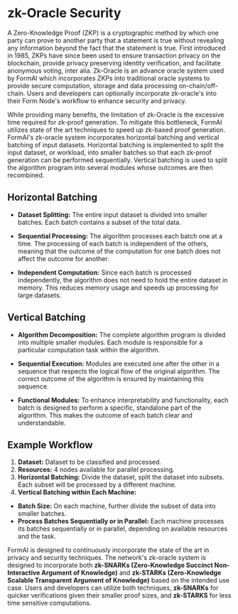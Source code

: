 # zk-Oracle Security

A Zero-Knowledge Proof (ZKP) is a cryptographic method by which one party can prove to another party that a statement is true without revealing any information beyond the fact that the statement is true. First introduced in 1985, ZKPs have since been used to ensure transaction privacy on the blockchain, provide privacy preserving identity verification, and facilitate anonymous voting, inter alia. Zk-Oracle is an advance oracle system used by FormAI which incorporates ZKPs into traditional oracle systems to provide secure computation, storage and data processing on-chain/off-chain. Users and developers can optionally incorporate zk-oracle's into their Form Node's workflow to enhance security and privacy. 

While providing many benefits, the limitation of zk-Oracle is the excessive time required for zk-proof generation. To mitigate this bottleneck, FormAI utilizes state of the art techniques to speed up zk-based proof generation. FormAI's zk-oracle system incorporates horizontal batching and vertical batching of input datasets. Horizontal batching is implemented to split the input dataset, or workload, into smaller batches so that each zk-proof generation can be performed sequentially. Vertical batching is used to split the algorithm program into several modules whose outcomes are then recombined. 

## Horizontal Batching

- **Dataset Splitting:** The entire input dataset is divided into smaller batches. Each batch contains a subset of the total data.

- **Sequential Processing:** The algorithm processes each batch one at a time. The processing of each batch is independent of the others, meaning that the outcome of the computation for one batch does not affect the outcome for another.

- **Independent Computation:** Since each batch is processed independently, the algorithm does not need to hold the entire dataset in memory. This reduces memory usage and speeds up processing for large datasets.

## Vertical Batching

- **Algorithm Decomposition:** The complete algorithm program is divided into multiple smaller modules. Each module is responsible for a particular computation task within the algorithm.

- **Sequential Execution:** Modules are executed one after the other in a sequence that respects the logical flow of the original algorithm. The correct outcome of the algorithm is ensured by maintaining this sequence.

- **Functional Modules:** To enhance interpretability and functionality, each batch is designed to perform a specific, standalone part of the algorithm. This makes the outcome of each batch clear and understandable.

## Example Workflow
1. **Dataset:** Dataset to be classified and processed.
2. **Resources:** 4 nodes available for parallel processing.
3. **Horizontal Batching:** Divide the dataset, split the dataset into subsets. Each subset will be processed by a different machine.
4. **Vertical Batching within Each Machine:**
- **Batch Size:** On each machine, further divide the subset of data into smaller batches.
- **Process Batches Sequentially or in Parallel:** Each machine processes its batches sequentially or in parallel, depending on available resources and the task.

FormAI is designed to continuously incorporate the state of the art in privacy and security techniques. The network's zk-oracle system is designed to incorporate both **zk-SNARKs (Zero-Knowledge Succinct Non-Interactive Argument of Knowledge)** and **zk-STARKs (Zero-Knowledge Scalable Transparent Argument of Knowledge)** based on the intended use case. Users and developers can utilize both techniques, **zk-SNARKs** for quicker verifications given their smaller proof sizes, and **zk-STARKS** for less time sensitive computations. 
